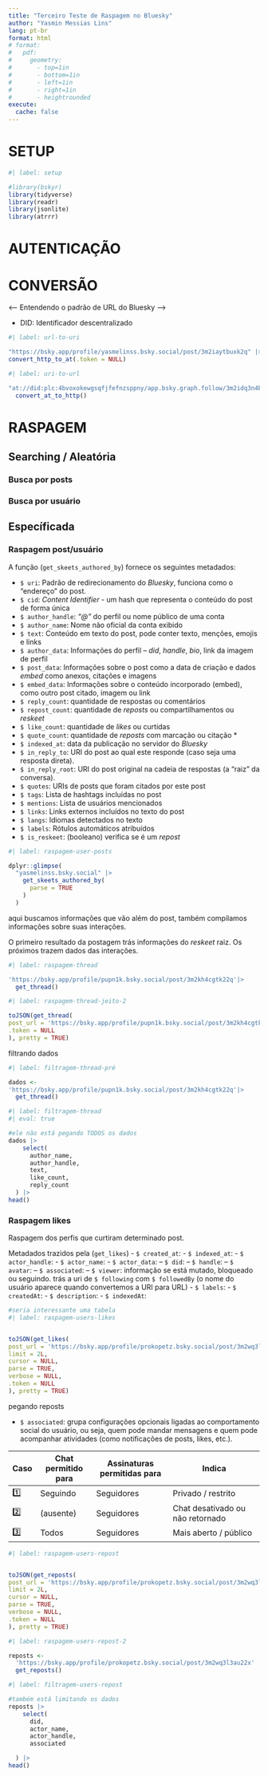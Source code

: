 ```yaml
---
title: "Terceiro Teste de Raspagem no Bluesky"
author: "Yasmin Messias Lins"
lang: pt-br
format: html
# format: 
#   pdf:
#     geometry:
#       - top=1in
#       - bottom=1in
#       - left=1in
#       - right=1in
#       - heightrounded
execute: 
  cache: false
---
```


# SETUP
```r
#| label: setup

#library(bskyr)
library(tidyverse)
library(readr)
library(jsonlite)
library(atrrr)
```


# AUTENTICAÇÃO

# CONVERSÃO

<-- Entendendo o padrão de URL do Bluesky -->

- DID: Identificador descentralizado

```r
#| label: url-to-uri

"https://bsky.app/profile/yasmelinss.bsky.social/post/3m2iaytbuxk2q" |>
convert_http_to_at(.token = NULL)
```


```r
#| label: uri-to-url

"at://did:plc:4bvoxokewgsqfjfefnzsppny/app.bsky.graph.follow/3m2idq3n4b22n" |>
  convert_at_to_http()
```


# RASPAGEM

## Searching / Aleatória

### Busca por posts
### Busca por usuário



## Específicada

### Raspagem post/usuário

A função (`get_skeets_authored_by`) fornece os seguintes metadados:

- `$ uri`: Padrão de redirecionamento do *Bluesky*, funciona como o "endereço" do post.
- `$ cid`: *Content Identifier* - um hash que representa o conteúdo do post de forma única
- `$ author_handle`: *"@"* do perfil ou nome público de uma conta
- `$ author_name`: Nome não oficial da conta exibido
- `$ text`: Conteúdo em texto do post, pode conter texto, menções, emojis e links
- `$ author_data`: Informações do perfil
-- *did*, *handle*, *bio*, link da imagem de perfil 
- `$ post_data`: Informações sobre o post como a data de criação e dados *embed* como anexos, citações e imagens
- `$ embed_data`: Informações sobre o conteúdo incorporado (embed), como outro post citado, imagem ou link
- `$ reply_count`: quantidade de respostas ou comentários
- `$ repost_count`: quantidade de *reposts* ou compartilhamentos ou *reskeet*
- `$ like_count`: quantidade de *likes* ou curtidas
- `$ quote_count`: quantidade de *reposts* com marcação ou citação *
- `$ indexed_at`: data da publicação no servidor do *Bluesky*
- `$ in_reply_to`: URI do post ao qual este responde (caso seja uma resposta direta).
- `$ in_reply_root`: URI do post original na cadeia de respostas (a “raiz” da conversa).
- `$ quotes`: URIs de posts que foram citados por este post
- `$ tags`: Lista de hashtags incluídas no post
- `$ mentions`: Lista de usuários mencionados
- `$ links`: Links externos incluídos no texto do post
- `$ langs`: Idiomas detectados no texto
- `$ labels`: Rótulos automáticos atribuídos
- `$ is_reskeet`: (booleano) verifica se é um *repost*


```r
#| label: raspagem-user-posts

dplyr::glimpse(
  "yasmelinss.bsky.social" |> 
    get_skeets_authored_by(
      parse = TRUE
    )
  )
```


aqui buscamos informações que vão além do post, também compilamos informações sobre suas interações.

O primeiro resultado da postagem trás informações do *reskeet* 
raiz. Os próximos trazem dados das interações.


```r
#| label: raspagem-thread

'https://bsky.app/profile/pupn1k.bsky.social/post/3m2kh4cgtk22q'|>
  get_thread()

```



```r
#| label: raspagem-thread-jeito-2

toJSON(get_thread(
post_url = 'https://bsky.app/profile/pupn1k.bsky.social/post/3m2kh4cgtk22q',
.token = NULL
), pretty = TRUE)
``` 


filtrando dados


```r
#| label: filtragem-thread-pré

dados <-
'https://bsky.app/profile/pupn1k.bsky.social/post/3m2kh4cgtk22q'|>
  get_thread()

```


```r
#| label: filtragem-thread
#| eval: true

#ele não está pegando TODOS os dados
dados |>
    select(
      author_name, 
      author_handle, 
      text, 
      like_count, 
      reply_count
  ) |>
head()

```


### Raspagem likes

Raspagem dos perfis que curtiram determinado post.

Metadados trazidos pela (`get_likes`)
- `$ created_at`:
- `$ indexed_at`:
- `$ actor_handle`:
- `$ actor_name`:
- `$ actor_data`:
-- `$ did`:
-- `$ handle`:
-- `$ avatar`:
-- `$ associated`:
-- `$ viewer`: informação se está mutado, bloqueado ou seguindo. trás a uri de `$ following` com `$ followedBy` (o nome do usuário aparece quando convertemos a URI para URL)
- `$ labels`:
- `$ createdAt`:
- `$ description`: 
- `$ indexedAt`:


```r
#seria interessante uma tabela
#| label: raspagem-users-likes


toJSON(get_likes(
post_url = 'https://bsky.app/profile/prokopetz.bsky.social/post/3m2wq3l3au22x',
limit = 2L,
cursor = NULL,
parse = TRUE,
verbose = NULL,
.token = NULL
), pretty = TRUE)
```



pegando reposts

- `$ associated`: grupa configurações opcionais ligadas ao comportamento social do usuário, ou seja, quem pode mandar mensagens e quem pode acompanhar atividades (como notificações de posts, likes, etc.).
 

| Caso | Chat permitido para | Assinaturas permitidas para | Indica                           |
| ---- | ------------------- | --------------------------- | -------------------------------- |
| 1️⃣  | Seguindo            | Seguidores                  | Privado / restrito               |
| 2️⃣  | (ausente)           | Seguidores                  | Chat desativado ou não retornado |
| 3️⃣  | Todos               | Seguidores                  | Mais aberto / público            |



```r
#| label: raspagem-users-repost


toJSON(get_reposts(
post_url = 'https://bsky.app/profile/prokopetz.bsky.social/post/3m2wq3l3au22x',
limit = 2L,
cursor = NULL,
parse = TRUE,
verbose = NULL,
.token = NULL
), pretty = TRUE)
```

```r
#| label: raspagem-users-repost-2

reposts <-
  'https://bsky.app/profile/prokopetz.bsky.social/post/3m2wq3l3au22x' |>
  get_reposts()

```


```r
#| label: filtragem-users-repost

#também está limitando os dados
reposts |>
    select(
      did,
      actor_name,
      actor_handle,
      associated

  ) |>
head()

```

